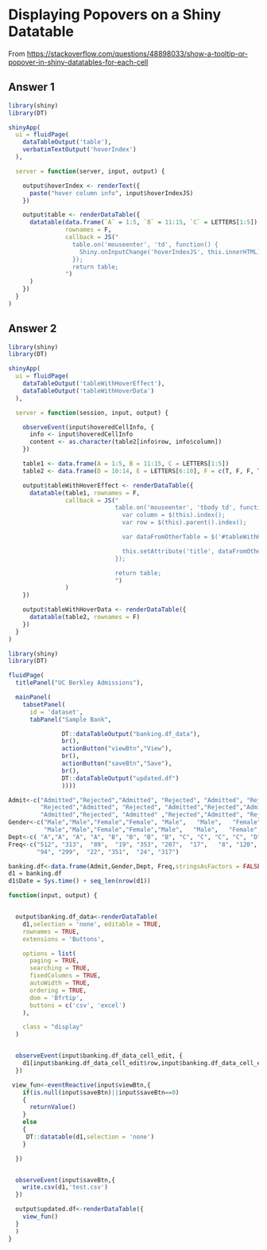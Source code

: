 # Displaying Popovers on a Shiny Datatable

From <https://stackoverflow.com/questions/48898033/show-a-tooltip-or-popover-in-shiny-datatables-for-each-cell>

## Answer 1

```r
library(shiny)
library(DT)

shinyApp(
  ui = fluidPage(
    dataTableOutput('table'),
    verbatimTextOutput('hoverIndex')
  ),

  server = function(server, input, output) {

    output$hoverIndex <- renderText({
      paste("hover column info", input$hoverIndexJS)
    })

    output$table <- renderDataTable({
      datatable(data.frame(`A` = 1:5, `B` = 11:15, `C` = LETTERS[1:5]),
                rownames = F,
                callback = JS("
                  table.on('mouseenter', 'td', function() {
                    Shiny.onInputChange('hoverIndexJS', this.innerHTML);
                  });
                  return table;
                ")
      )
    })
  }
)
```

## Answer 2

```r
library(shiny)
library(DT)

shinyApp(
  ui = fluidPage(
    dataTableOutput('tableWithHoverEffect'),
    dataTableOutput('tableWithHoverData')
  ),

  server = function(session, input, output) {

    observeEvent(input$hoveredCellInfo, {
      info <- input$hoveredCellInfo
      content <- as.character(table2[info$row, info$column])
    })

    table1 <- data.frame(A = 1:5, B = 11:15, C = LETTERS[1:5])
    table2 <- data.frame(D = 10:14, E = LETTERS[6:10], F = c(T, F, F, T, T))

    output$tableWithHoverEffect <- renderDataTable({
      datatable(table1, rownames = F,
                callback = JS("
                              table.on('mouseenter', 'tbody td', function() {
                                var column = $(this).index();
                                var row = $(this).parent().index();

                                var dataFromOtherTable = $('#tableWithHoverData').find('tbody tr').eq(row).find('td').eq(column).text();

                                this.setAttribute('title', dataFromOtherTable);
                              });

                              return table;
                              ")
                )
    })

    output$tableWithHoverData <- renderDataTable({
      datatable(table2, rownames = F)
    })
  }
)
```

```r
library(shiny)
library(DT)

fluidPage(
  titlePanel("UC Berkley Admissions"),

  mainPanel(
    tabsetPanel(
      id = 'dataset',
      tabPanel("Sample Bank", 

               DT::dataTableOutput("banking.df_data"),
               br(),
               actionButton("viewBtn","View"),
               br(),
               actionButton("saveBtn","Save"),
               br(),
               DT::dataTableOutput("updated.df")
               ))))

```

```r
Admit<-c("Admitted","Rejected","Admitted", "Rejected", "Admitted", "Rejected", "Admitted",
         "Rejected","Admitted", "Rejected", "Admitted","Rejected","Admitted", "Rejected","Admitted","Rejected", "Admitted", "Rejected",
         "Admitted","Rejected", "Admitted" ,"Rejected","Admitted", "Rejected")
Gender<-c("Male","Male","Female","Female", "Male",   "Male",   "Female", "Female", "Male","Male","Female","Female",
          "Male","Male","Female","Female","Male",   "Male",   "Female", "Female","Male","Male","Female","Female")
Dept<-c( "A","A", "A", "A", "B", "B", "B", "B", "C", "C", "C", "C", "D", "D", "D", "D", "E", "E", "E", "E", "F", "F", "F", "F")
Freq<-c("512", "313",  "89",  "19", "353", "207",  "17",   "8", "120", "205", "202", "391", "138", "279", "131", "244",  "53", "138",
        "94", "299",  "22", "351",  "24", "317")

banking.df<-data.frame(Admit,Gender,Dept, Freq,stringsAsFactors = FALSE)
d1 = banking.df
d1$Date = Sys.time() + seq_len(nrow(d1))

function(input, output) {


  output$banking.df_data<-renderDataTable(
    d1,selection = 'none', editable = TRUE, 
    rownames = TRUE,
    extensions = 'Buttons',

    options = list(
      paging = TRUE,
      searching = TRUE,
      fixedColumns = TRUE,
      autoWidth = TRUE,
      ordering = TRUE,
      dom = 'Bfrtip',
      buttons = c('csv', 'excel')
    ),

    class = "display"
  )


  observeEvent(input$banking.df_data_cell_edit, {
    d1[input$banking.df_data_cell_edit$row,input$banking.df_data_cell_edit$col] <<- input$banking.df_data_cell_edit$value
  })

 view_fun<-eventReactive(input$viewBtn,{
    if(is.null(input$saveBtn)||input$saveBtn==0)
    {
      returnValue()
    }
    else
    {
     DT::datatable(d1,selection = 'none')
    }

  })


  observeEvent(input$saveBtn,{
    write.csv(d1,'test.csv')
  })

  output$updated.df<-renderDataTable({
    view_fun()
  }
  )
}
```
